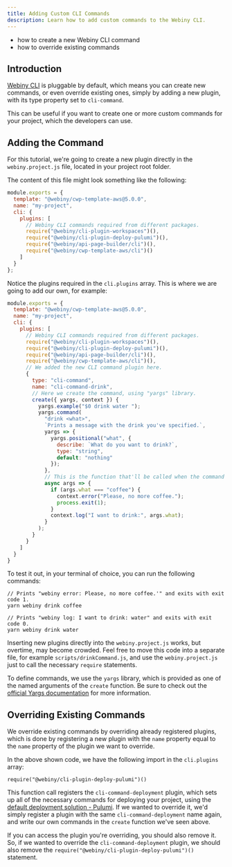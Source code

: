 ```yaml
---
title: Adding Custom CLI Commands
description: Learn how to add custom commands to the Webiny CLI.
---
```



<Alert type="success" title="What you'll learn">

- how to create a new Webiny CLI command
- how to override existing commands

</Alert>

## Introduction

[Webiny CLI](../../core-development-concepts/basics/webiny-cli) is pluggable by default, which means you can create new commands, or even override existing ones, simply by adding a new plugin, with its type property set to `cli-command`.

This can be useful if you want to create one or more custom commands for your project, which the developers can use.

## Adding the Command

For this tutorial, we're going to create a new plugin directly in the `webiny.project.js` file, located in your project root folder.

The content of this file might look something like the following:

```js webiny.project.js
module.exports = {
  template: "@webiny/cwp-template-aws@5.0.0",
  name: "my-project",
  cli: {
    plugins: [
      // Webiny CLI commands required from different packages.
      require("@webiny/cli-plugin-workspaces")(),
      require("@webiny/cli-plugin-deploy-pulumi")(),
      require("@webiny/api-page-builder/cli")(),
      require("@webiny/cwp-template-aws/cli")()
    ]
  }
};
```

Notice the plugins required in the `cli.plugins` array. This is where we are going to add our own, for example:

```js webiny.project.js
module.exports = {
  template: "@webiny/cwp-template-aws@5.0.0",
  name: "my-project",
  cli: {
    plugins: [
      // Webiny CLI commands required from different packages.
      require("@webiny/cli-plugin-workspaces")(),
      require("@webiny/cli-plugin-deploy-pulumi")(),
      require("@webiny/api-page-builder/cli")(),
      require("@webiny/cwp-template-aws/cli")(),
      // We added the new CLI command plugin here.
      {
        type: "cli-command",
        name: "cli-command-drink",
        // Here we create the command, using "yargs" library.
        create({ yargs, context }) {
          yargs.example("$0 drink water ");
          yargs.command(
            "drink <what>",
            `Prints a message with the drink you've specified.`,
            yargs => {
              yargs.positional("what", {
                describe: `What do you want to drink?`,
                type: "string",
                default: "nothing"
              });
            },
            // This is the function that'll be called when the command is executed.
            async args => {
              if (args.what === "coffee") {
                context.error("Please, no more coffee.");
                process.exit(1);
              }
              context.log("I want to drink:", args.what);
            }
          );
        }
      }
    ]
  }
}
```

To test it out, in your terminal of choice, you can run the following commands:

```
// Prints "webiny error: Please, no more coffee.'" and exits with exit code 1.
yarn webiny drink coffee

// Prints "webiny log: I want to drink: water" and exits with exit code 0.
yarn webiny drink water
```

<Alert type="info" title="Moving the Code To a Separate File">

Inserting new plugins directly into the `webiny.project.js` works, but overtime, may become crowded. Feel free to move this code into a separate file, for example `scripts/drinkCommand.js`, and use the `webiny.project.js` just to call the necessary `require` statements.

</Alert>

<Alert type="info">

To define commands, we use the `yargs` library, which is provided as one of the named arguments of the `create` function. Be sure to check out the [official Yargs documentation](http://yargs.js.org/) for more information.

</Alert>

## Overriding Existing Commands

We override existing commands by overriding already registered plugins, which is done by registering a new plugin with the `name` property equal to the `name` property of the plugin we want to override.

In the above shown code, we have the following import in the `cli.plugins` array:
```
require("@webiny/cli-plugin-deploy-pulumi")()
```

This function call registers the `cli-command-deployment` plugin, which sets up all of the necessary commands for deploying your project, using the [default deployment solution - Pulumi](../../infrastructure/pulumi-iac/iac-with-pulumi). If we wanted to override it, we'd simply register a plugin with the same `cli-command-deployment` name again, and write our own commands in the `create` function we've seen above.

<Alert type="info">

If you can access the plugin you're overriding, you should also remove it. So, if we wanted to override the `cli-command-deployment` plugin, we should also remove the `require("@webiny/cli-plugin-deploy-pulumi")()` statement.

</Alert>
